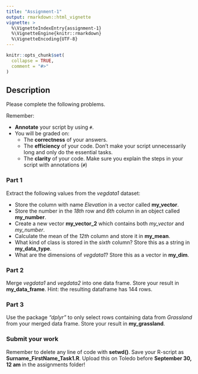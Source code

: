 ```yaml
---
title: "Assignment-1"
output: rmarkdown::html_vignette
vignette: >
  %\VignetteIndexEntry{assignment-1}
  %\VignetteEngine{knitr::rmarkdown}
  %\VignetteEncoding{UTF-8}
---
```


```r
knitr::opts_chunk$set(
  collapse = TRUE,
  comment = "#>"
)
```

## Description

Please complete the following problems.

Remember:

- **Annotate** your script by using `#`.
- You will be graded on:
  - The **correctness** of your answers.
  - The **efficiency** of your code. Don't make your script unnecessarily long and only do the essential tasks.
  - The **clarity** of your code. Make sure you explain the steps in your script with annotations (`#`)

### Part 1

Extract the following values from the *vegdata1* dataset: 

- Store the column with name *Elevation* in a vector called **my_vector**.
- Store the number in the *18th* row and *6th* column in an object called **my_number**.
- Create a new vector **my_vector_2** which contains both *my_vector* and *my_number*.
- Calculate the mean of the *12th* column and store it in **my_mean**.
- What kind of class is stored in the *sixth* column? Store this as a string in **my_data_type**.
- What are the dimensions of *vegdata1*? Store this as a vector in **my_dim**.

### Part 2

Merge *vegdata1* and *vegdata2* into one data frame. Store your result in **my_data_frame**. Hint: the resulting dataframe has 144 rows.

### Part 3

Use the package *"dplyr"* to only select rows containing data from *Grassland* from your merged data frame. Store your result in **my_grassland**. 

### Submit your work

Remember to delete any line of code with **setwd()**. Save your R-script as **Surname_FirstName_Task1.R**. Upload this on Toledo before **September 30, 12 am** in the assignments folder!
